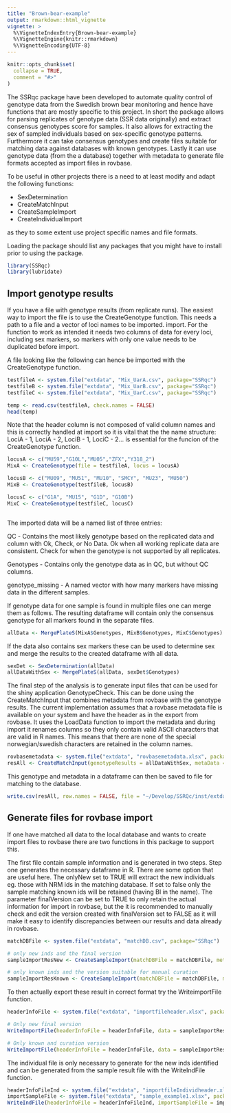 ```yaml
---
title: "Brown-bear-example"
output: rmarkdown::html_vignette
vignette: >
  %\VignetteIndexEntry{Brown-bear-example}
  %\VignetteEngine{knitr::rmarkdown}
  %\VignetteEncoding{UTF-8}
---
```


```r
knitr::opts_chunk$set(
  collapse = TRUE,
  comment = "#>"
)
```


The SSRqc package have been developed to automate quality control of genotype data from the Swedish brown bear monitoring and hence have functions that are mostly specific to this project. In short the package allows for parsing replicates of genotype data (SSR data originally) and extract consensus genotypes score for samples. It also allows for extracting the sex of sampled individuals based on sex-specific genotype patterns. Furthermore it can take consensus genotypes and create files suitable for matching data against databases with known genotypes. Lastly it can use genotype data (from the a database) together with metadata to generate file formats accepted as import files in rovbase.

To be useful in other projects there is a need to at least modify and adapt the following functions:

- SexDetermination
- CreateMatchInput
- CreateSampleImport
- CreateIndividualImport

as they to some extent use project specific names and file formats.

Loading the package should list any packages that you might have to install prior to using the package.


```r
library(SSRqc)
library(lubridate)
```

## Import genotype results
If you have a file with genotype results (from replicate runs). The easiest way to import the file is to use the CreateGenotype function. This needs a path to a file and a vector of loci names to be imported. import. For the function to work as intended it needs two columns of data for every loci, including sex markers, so markers with only one value needs to be duplicated before import.

A file looking like the following can hence be imported with the CreateGenotype function.

```r
testfileA <- system.file("extdata", "Mix_UarA.csv", package="SSRqc")
testfileB <- system.file("extdata", "Mix_UarB.csv", package="SSRqc")
testfileC <- system.file("extdata", "Mix_UarC.csv", package="SSRqc")

temp <- read.csv(testfileA, check.names = FALSE)
head(temp)
```

Note that the header column is not composed of valid column names and this is correctly handled at import so it is vital that the the name structure: LociA - 1, LociA - 2, LociB - 1, LociC - 2... is essential for the funcion of the CreateGenotype function.


```r
locusA <- c("MU59","G10L","MU05","ZFX","Y318_2")
MixA <- CreateGenotype(file = testfileA, locus = locusA)

locusB <- c("MU09", "MU51", "MU10", "SMCY", "MU23", "MU50")
MixB <- CreateGenotype(testfileB, locusB)

locusC <- c("G1A", "MU15", "G1D", "G10B")
MixC <- CreateGenotype(testfileC, locusC)



```

The imported data will be a named list of three entries:

QC - Contains the most likely genotype based on the replicated data and column with Ok, Check, or No Data. Ok when all working replicate data are consistent. Check for when the genotype is not supported by all replicates.

Genotypes - Contains only the genotype data as in QC, but without QC columns.

genotype_missing - A named vector with how many markers have missing data in the different samples. 

If genotype data for one sample is found in multiple files one can merge them as follows. The resulting dataframe will contain only the consensus genotype for all markers found in the separate files.

```r
allData <- MergePlateS(MixA$Genotypes, MixB$Genotypes, MixC$Genotypes)
```

If the data also contains sex markers these can be used to determine sex and merge the results to the created dataframe with all data.

```r
sexDet <- SexDetermination(allData)
allDataWithSex <- MergePlateS(allData, sexDet$Genotypes)
```


The final step of the analysis is to generate input files that can be used for the shiny application GenotypeCheck. This can be done using the CreateMatchInput that combines metadata from rovbase with the genotype results. The current implementation assumes that a rovbase metadata file is available on your system and have the header as in the export from rovbase. It uses the LoadData function to import the metadata and during import it renames columns so they only contain valid ASCII characters that are valid in R names. This means that there are none of the special norwegian/swedish characters are retained in the column names.

```r
rovbasemetadata <- system.file("extdata", "rovbasemetadata.xlsx", package="SSRqc")
resAll <- CreateMatchInput(genotypeResults = allDataWithSex, metaData = rovbasemetadata, colnamesWithSEP = "StrekkodeProve")

```

This genotype and metadata in a dataframe can then be saved to file for matching to the database.

```r
write.csv(resAll, row.names = FALSE, file = "~/Develop/SSRQc/inst/extdata/res1Vignette.csv")
```

## Generate files for rovbase import
If one have matched all data to the local database and wants to create import files to rovbase there are two functions in this package to support this. 

The first file contain sample information and is generated in two steps. Step one generates the necessary dataframe in R. There are some option that are useful here. The onlyNew set to TRUE will extract the new individuals eg. those with NRM ids in the matching database. If set to false only the sample matching known ids will be retained (having BI in the name). The parameter finalVersion can be set to TRUE to only retain the actual information for import in rovbase, but the it is recommended to manually check and edit the version created with finalVersion set to FALSE as it will make it easy to identify discrepancies between our results and data already in rovbase.


```r
matchDBFile <- system.file("extdata", "matchDB.csv", package="SSRqc")

# only new inds and the final version
sampleImportResNew <- CreateSampleImport(matchDBFile = matchDBFile, metaDataFile = rovbasemetadata, year = 24, onlyNew = TRUE, methodID = 18, finalVersion = TRUE)

# only known inds and the version suitable for manual curation
sampleImportResKnown <- CreateSampleImport(matchDBFile = matchDBFile, metaDataFile = rovbasemetadata, year = 24, onlyNew = FALSE, methodID = 18, finalVersion = FALSE)

```


To then actually export these result in correct format try the WriteimportFile function.

```r
headerInfoFile <- system.file("extdata", "importfileheader.xlsx", package = "SSRqc")

# Only new final version
WriteImportFile(headerInfoFile = headerInfoFile, data = sampleImportResNew$res, startRow = 24, sheet = 1, outputFile = "sample_example1.xlsx")

# Only known and curation version
WriteImportFile(headerInfoFile = headerInfoFile, data = sampleImportResKnown$res, startRow = 24, sheet = 1, outputFile = "sample_example2.xlsx")

```

The individual file is only necessary to generate for the new inds identified and can be generated from the sample result file with the WriteIndFile function.

```r
headerInfoFileInd <- system.file("extdata", "importfileIndividheader.xlsx", package = "SSRqc")
importSampleFile <- system.file("extdata", "sample_example1.xlsx", package = "SSRqc")
WriteIndFile(headerInfoFile = headerInfoFileInd, importSampleFile = importSampleFile)
```
